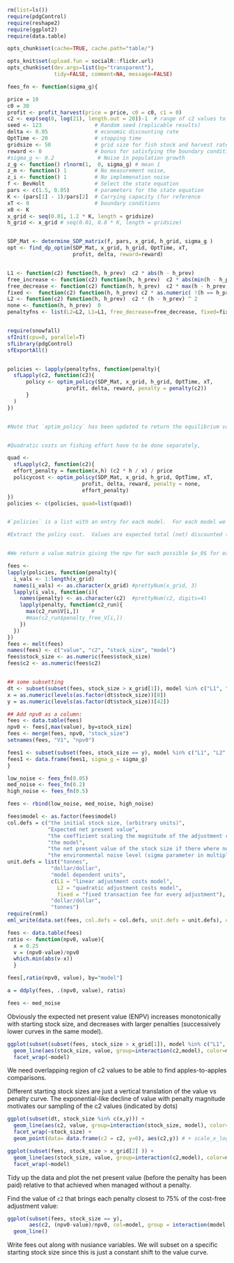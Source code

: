 ``` r
rm(list=ls())
require(pdgControl)
require(reshape2)
require(ggplot2)
require(data.table)
```

```r
opts_chunk$set(cache=TRUE, cache.path="table/")
```

```r
opts_knit$set(upload.fun = socialR::flickr.url)
opts_chunk$set(dev.args=list(bg="transparent"),
               tidy=FALSE, comment=NA, message=FALSE)
```




``` r
fees_fn <- function(sigma_g){ 

price = 10
c0 = 30
profit <- profit_harvest(price = price, c0 = c0, c1 = 0)
c2 <- exp(seq(0, log(21), length.out = 20))-1  # range of c2 values to try
seed <- 123                 # Random seed (replicable results)
delta <- 0.05               # economic discounting rate
OptTime <- 20               # stopping time
gridsize <- 50              # grid size for fish stock and harvest rate (discretized population)
reward <- 0                 # bonus for satisfying the boundary condition
#sigma_g <- 0.2              # Noise in population growth
z_g <- function() rlnorm(1,  0, sigma_g) # mean 1
z_m <- function() 1         # No measurement noise, 
z_i <- function() 1         # No implemenation noise
f <- BevHolt                # Select the state equation
pars <- c(1.5, 0.05)        # parameters for the state equation
K <- (pars[1] - 1)/pars[2]  # Carrying capacity (for reference 
xT <- 0                     # boundary conditions
x0 <- K
x_grid <- seq(0.01, 1.2 * K, length = gridsize)  
h_grid <- x_grid # seq(0.01, 0.8 * K, length = gridsize)  


SDP_Mat <- determine_SDP_matrix(f, pars, x_grid, h_grid, sigma_g )
opt <- find_dp_optim(SDP_Mat, x_grid, h_grid, OptTime, xT, 
                     profit, delta, reward=reward)


L1 <- function(c2) function(h, h_prev)  c2 * abs(h - h_prev) 
free_increase <- function(c2) function(h, h_prev)  c2 * abs(min(h - h_prev, 0)) # increasing harvest is free
free_decrease <- function(c2) function(h, h_prev)  c2 * max(h - h_prev, 0) # decreasing harvest is free
fixed <-  function(c2) function(h, h_prev) c2 * as.numeric( !(h == h_prev) )
L2 <- function(c2) function(h, h_prev)  c2 * (h - h_prev) ^ 2
none <- function(h, h_prev)  0
penaltyfns <- list(L2=L2, L1=L1, free_decrease=free_decrease, fixed=fixed, free_increase=free_increase)


require(snowfall)
sfInit(cpu=8, parallel=T)
sfLibrary(pdgControl)
sfExportAll()


policies <- lapply(penaltyfns, function(penalty){
  sfLapply(c2, function(c2){
      policy <- optim_policy(SDP_Mat, x_grid, h_grid, OptTime, xT, 
                   profit, delta, reward, penalty = penalty(c2))
      }
  )
})


#Note that `optim_policy` has been updated to return the equilibrium value of profits from fish harvests before the adjustment costs have been paid, `penalty_free_V`.  This containst the values for all possible states, we simply evaluate it at the carrying capacity (which is our initial condition.)  The index in `x_grid` that corresponds to the carrying capacity (initial condition) `i` indicates this.  


#Quadratic costs on fishing effort have to be done separately,

quad <- 
  sfLapply(c2, function(c2){
  effort_penalty = function(x,h) (c2 * h / x) / price
  policycost <- optim_policy(SDP_Mat, x_grid, h_grid, OptTime, xT, 
                        profit, delta, reward, penalty = none, 
                        effort_penalty)
})
policies <- c(policies, quad=list(quad))


#`policies` is a list with an entry for each model.  For each model we have `r length(c2)` different values of the `c_2` coefficient.  For each `c_2` value, we have the `r length(x_grid)` policy function in the vector `D`, giving the harvest index number in `h_grid` optimal for the corresponding stock size in `x_grid`, and the `r length(h_grid)` by `r length(x_grid)` matrices corresponding to the realized value and penalty-free value of harvesting.  

#Extract the policy cost.  Values are expected total (net) discounted (present) value given the optimal decision under the given cost model.  That value is computed for all possible previous states.  


#We return a value matrix giving the npv for each possible $x_0$ for each possible h.  of course we don't care for each possible h, only the one that is optimal given that starting condition.  

fees <- 
lapply(policies, function(penalty){
  i_vals <- 1:length(x_grid)
  names(i_vals) <- as.character(x_grid) #prettyNum(x_grid, 3)
  lapply(i_vals, function(i){
    names(penalty) <- as.character(c2)  #prettyNum(c2, digits=4)
    lapply(penalty, function(c2_run){
      max(c2_run$V[i,])    # 
      #max(c2_run$penalty_free_V[i,])  
    })
  })
})
fees <- melt(fees)
names(fees) <- c("value", "c2", "stock_size", "model")
fees$stock_size <- as.numeric(fees$stock_size)
fees$c2 <- as.numeric(fees$c2)


## some subsetting
dt <- subset(subset(fees, stock_size > x_grid[1]), model %in% c("L1", "L2", "fixed"))
x = as.numeric(levels(as.factor(dt$stock_size))[8])
y = as.numeric(levels(as.factor(dt$stock_size))[42])

## Add npv0 as a column:
fees <- data.table(fees)
npv0 <- fees[,max(value), by=stock_size]
fees <- merge(fees, npv0, "stock_size")
setnames(fees, "V1", "npv0")

fees1 <- subset(subset(fees, stock_size == y), model %in% c("L1", "L2", "fixed"))
fees1 <- data.frame(fees1, sigma_g = sigma_g)
}
````


```r
low_noise <- fees_fn(0.05)
med_noise <- fees_fn(0.2)
high_noise <- fees_fn(0.5)

fees <- rbind(low_noise, med_noise, high_noise)
```





```r
fees$model <- as.factor(fees$model)
col.defs = c("the initial stock size, (arbitrary units)", 
             "Expected net present value", 
             "the coefficient scaling the magnitude of the adjustment costs",
             "the model",
             "the net present value of the stock size if there where no adjustment costs",
             "the environmental noise level (sigma parameter in multiplicative log-normal noise)")
unit.defs = list("tonnes", 
              "dollar/dollar", 
              "model dependent units", 
              c(L1 = "linear adjustment costs model", 
                L2 = "quadratic adjustment costs model", 
                fixed = "fixed transaction fee for every adjustment"),
              "dollar/dollar",
              "tonnes")
require(reml)
eml_write(data.set(fees, col.defs = col.defs, unit.defs = unit.defs), creator = "Carl Boettiger <cboettig@ropensci.org>")
```



```r

fees <- data.table(fees)
ratio <- function(npv0, value){ 
  x = 0.25
  v = (npv0-value)/npv0
  which.min(abs(v-x))
  }

fees[,ratio(npv0, value), by="model"]

a = ddply(fees, .(npv0, value), ratio)


```






```r
fees <- med_noise 
```

Obviously the expected net present value (ENPV) increases monotonically with starting stock size, and decreases with larger penalties (successively lower curves in the same model).  

```r
ggplot(subset(subset(fees, stock_size > x_grid[1]), model %in% c("L1", "L2", "fixed"))) + 
  geom_line(aes(stock_size, value, group=interaction(c2,model), color=model), alpha=.7) +
  facet_wrap(~model)

```

We need overlapping region of c2 values to be able to find apples-to-apples comparisons.  

Different starting stock sizes are just a vertical translation of the value vs penalty curve.  The exponential-like decline of value with penalty magnitude motivates our sampling of the c2 values (indicated by dots)

```r
ggplot(subset(dt, stock_size %in% c(x,y))) + 
  geom_line(aes(c2, value, group=interaction(stock_size, model), color=model)) + 
  facet_wrap(~stock_size) +
  geom_point(data= data.frame(c2 = c2, y=0), aes(c2,y)) # + scale_x_log10()
```



```r
ggplot(subset(fees, stock_size > x_grid[2] )) + 
  geom_line(aes(stock_size, value, group=interaction(c2,model), color=model), alpha=.7) +
  facet_wrap(~model)

```





Tidy up the data and plot the net present value (before the penalty has been paid) relative to that achieved when managed without a penalty.  


Find the value of `c2` that brings each penalty closest to 75% of the cost-free adjustment value:

```r
ggplot(subset(fees, stock_size == y), 
       aes(c2, (npv0-value)/npv0, col=model, group = interaction(model, stock_size)))  +
  geom_line()
````

Write fees out along with nusiance variables.  We will subset on a specific starting stock size since this is just a constant shift to the value curve.  







